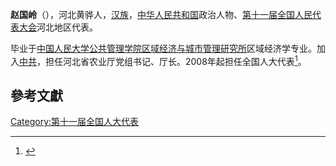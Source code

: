 '''赵国岭'''（{{bd|1955年||}}），河北黄骅人，[[汉族|汉族]]，[[中华人民共和国|中华人民共和国]]政治人物、[[第十一届全国人民代表大会|第十一届全国人民代表大会]]河北地区代表。

毕业于[[中国人民大学公共管理学院区域经济与城市管理研究所|中国人民大学公共管理学院区域经济与城市管理研究所]]区域经济学专业。加入[[中共|中共]]，担任河北省农业厅党组书记、厅长。2008年起担任全国人大代表<ref>{{cite news|title=全国人大代表信息-赵国岭|url=http://210.82.31.1:8084/delegate/viewDelegate.action?dbid=110185|accessdate=2013-04-05|newspaper=全国人大网|archive-url=https://web.archive.org/web/20140529084459/http://www.npc.gov.cn/delegate/viewDelegate.action?dbid=110185|archive-date=2014-05-29|dead-url=yes}}</ref>。

==參考文獻==
{{reflist}}
[[Category:第十一届全国人大代表|Category:第十一届全国人大代表]]